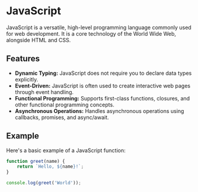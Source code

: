 # JavaScript

JavaScript is a versatile, high-level programming language commonly used for web development. It is a core technology of the World Wide Web, alongside HTML and CSS.

## Features

-   **Dynamic Typing:** JavaScript does not require you to declare data types explicitly.
-   **Event-Driven:** JavaScript is often used to create interactive web pages through event handling.
-   **Functional Programming:** Supports first-class functions, closures, and other functional programming concepts.
-   **Asynchronous Operations:** Handles asynchronous operations using callbacks, promises, and async/await.

## Example

Here's a basic example of a JavaScript function:

```js
function greet(name) {
    return `Hello, ${name}!`;
}

console.log(greet('World'));
```
